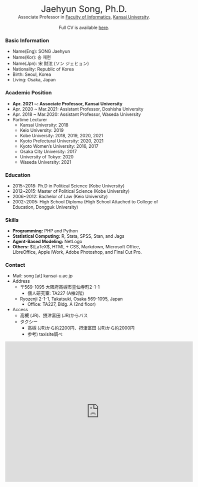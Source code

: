 <center>
<span style="font-size:2em;">Jaehyun Song, Ph.D.</span>
<br/>
Associate Professor in [Faculty of Informatics](https://www.kansai-u.ac.jp/Fc_inf/), [Kansai University](https://www.kansai-u.ac.jp/).
<br/><br/>
Full CV is available [here](cv.pdf).
</center>

### Basic Information

* Name(Eng): SONG Jaehyun
* Name(Kor): 송 재현
* Name(Jpn): 宋 財泫 (ソン ジェヒョン)
* Nationality: Republic of Korea
* Birth: Seoul, Korea
* Living: Osaka, Japan

### Academic Position

* **Apr. 2021 ~: Associate Professor, Kansai University**
* Apr. 2020 ~ Mar.2021: Assistant Professor, Doshisha University
* Apr. 2018 ~ Mar.2020: Assistant Professor, Waseda University
* Partime Lecturer
   * Kansai University: 2018
   * Keio University: 2019
   * Kobe University: 2018, 2019, 2020, 2021
   * Kyoto Prefectural University: 2020, 2021
   * Kyoto Women’s University: 2016, 2017
   * Osaka City University: 2017
   * University of Tokyo: 2020
   * Waseda University: 2021

### Education

* 2015~2018: Ph.D in Political Science (Kobe University)
* 2012~2015: Master of Political Science (Kobe University)
* 2006~2012: Bachelor of Law (Keio University)
* 2002~2005: High School Diploma (High School Attached to College of Education, Dongguk University)

### Skills

* **Programming:** PHP and Python
* **Statistical Computing:** R, Stata, SPSS, Stan, and Jags
* **Agent-Based Modeling:** NetLogo
* **Others:** $\LaTeX$, HTML + CSS, Markdown, Microsoft Office, LibreOffice, Apple iWork, Adobe Photoshop, and Final Cut Pro.

### Contact

* Mail: song [at] kansai-u.ac.jp
* Address
   * 〒569-1095 大阪府高槻市霊仙寺町2-1-1
      * 個人研究室: TA227 (A棟2階)
   * Ryozenji 2-1-1, Takatsuki, Osaka 569-1095, Japan
      * Office: TA227, Bldg. A (2nd floor)
* Access
   * 高槻 (JR)、摂津富田 (JR)からバス
   * タクシー
      * 高槻 (JR)から約2200円、摂津富田 (JR)から約2000円
      * 参考) taxisite調べ

<iframe src="https://www.google.com/maps/embed?pb=!1m18!1m12!1m3!1d1174.0599316566281!2d135.57685907010801!3d34.87797702268856!2m3!1f0!2f0!3f0!3m2!1i1024!2i768!4f13.1!3m3!1m2!1s0x6000fdb89c6dd551%3A0xd3949eacf232a791!2z6Zai6KW_5aSn5a2m6auY5qe744Kt44Oj44Oz44OR44K5IOe3j-WQiOaDheWgseWtpumDqOODu-OCquODleOCo-OCuQ!5e0!3m2!1sja!2sjp!4v1634522963994!5m2!1sja!2sjp" width="600" height="450" style="border:0;" allowfullscreen="" loading="lazy"></iframe>
